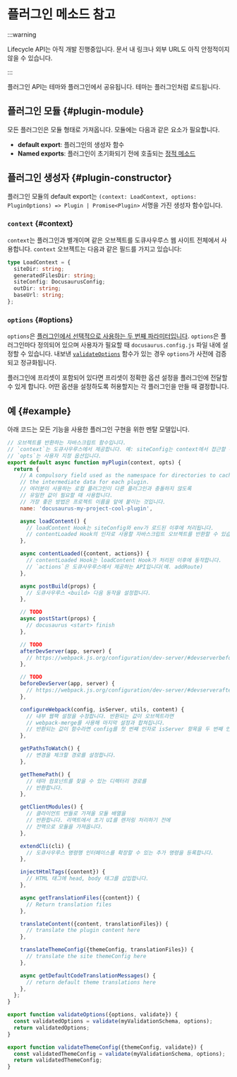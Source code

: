 # 플러그인 메소드 참고

:::warning

Lifecycle API는 아직 개발 진행중입니다. 문서 내 링크나 외부 URL도 아직 안정적이지 않을 수 있습니다.

:::

플러그인 API는 테마와 플러그인에서 공유됩니다. 테마는 플러그인처럼 로드됩니다.

## 플러그인 모듈 {#plugin-module}

모든 플러그인은 모듈 형태로 가져옵니다. 모듈에는 다음과 같은 요소가 필요합니다.

- **default export**: 플러그인의 생성자 함수
- **Named exports**: 플러그인이 초기화되기 전에 호출되는 [정적 메소드](./static-methods.mdx)

## 플러그인 생성자 {#plugin-constructor}

플러그인 모듈의 default export는 `(context: LoadContext, options: PluginOptions) => Plugin | Promise<Plugin>` 서명을 가진 생성자 함수입니다.

### `context` {#context}

`context`는 플러그인과 별개이며 같은 오브젝트를 도큐사우루스 웹 사이트 전체에서 사용합니다. `context` 오브젝트는 다음과 같은 필드를 가지고 있습니다:

```ts
type LoadContext = {
  siteDir: string;
  generatedFilesDir: string;
  siteConfig: DocusaurusConfig;
  outDir: string;
  baseUrl: string;
};
```

### `options` {#options}

`options`은 [플러그인에서 선택적으로 사용하는 두 번째 파라미터입니다](../../using-plugins.mdx#configuring-plugins). `options`은 플러그인마다 정의되어 있으며 사용자가 필요할 때 `docusaurus.config.js` 파일 내에 설정할 수 있습니다. 내보낸 [`validateOptions`](./static-methods.mdx#validateOptions) 함수가 있는 경우 `options`가 사전에 검증되고 정규화됩니다.

플러그인에 프리셋이 포함되어 있다면 프리셋이 정확한 옵션 설정을 플러그인에 전달할 수 있게 합니다. 어떤 옵션을 설정하도록 허용할지는 각 플러그인을 만들 때 결정합니다.

## 예 {#example}

아래 코드는 모든 기능을 사용한 플러그인 구현을 위한 멘탈 모델입니다.

```js
// 오브젝트를 반환하는 자바스크립트 함수입니다.
// `context`는 도큐사우루스에서 제공합니다. 예: siteConfig는 context에서 접근할 수 있습니다.
// `opts`는 사용자 지정 옵션입니다.
export default async function myPlugin(context, opts) {
  return {
    // A compulsory field used as the namespace for directories to cache
    // the intermediate data for each plugin.
    // 여러분이 사용하는 로컬 플러그인이 다른 플러그인과 충돌하지 않도록
    // 유일한 값이 필요할 때 사용합니다.
    // 가장 좋은 방법은 프로젝트 이름을 앞에 붙이는 것입니다.
    name: 'docusaurus-my-project-cool-plugin',

    async loadContent() {
      // loadContent Hook는 siteConfig와 env가 로드된 이후에 처리됩니다.
      // contentLoaded Hook의 인자로 사용할 자바스크립트 오브젝트를 반환할 수 있습니다.
    },

    async contentLoaded({content, actions}) {
      // contentLoaded Hook는 loadContent Hook가 처리된 이후에 동작합니다.
      // `actions`은 도큐사우루스에서 제공하는 API입니다(예. addRoute)
    },

    async postBuild(props) {
      // 도큐사우루스 <build> 다음 동작을 설정합니다.
    },

    // TODO
    async postStart(props) {
      // docusaurus <start> finish
    },

    // TODO
    afterDevServer(app, server) {
      // https://webpack.js.org/configuration/dev-server/#devserverbefore
    },

    // TODO
    beforeDevServer(app, server) {
      // https://webpack.js.org/configuration/dev-server/#devserverafter
    },

    configureWebpack(config, isServer, utils, content) {
      // 내부 웹팩 설정을 수정합니다. 반환되는 값이 오브젝트라면
      // webpack-merge를 사용해 마지막 설정과 합쳐집니다.
      // 반환되는 값이 함수라면 config를 첫 번째 인자로 isServer 항목을 두 번째 인자로 전달합니다.
    },

    getPathsToWatch() {
      // 변경을 체크할 경로를 설정합니다.
    },

    getThemePath() {
      // 테마 컴포넌트를 찾을 수 있는 디렉터리 경로를
      // 반환합니다.
    },

    getClientModules() {
      // 클라이언트 번들로 가져올 모듈 배열을
      // 반환합니다. 리액트에서 초기 UI를 렌저링 처리하기 전에
      // 전역으로 모듈을 가져옵니다.
    },

    extendCli(cli) {
      // 도큐사우루스 명령행 인터페이스를 확장할 수 있는 추가 명령을 등록합니다.
    },

    injectHtmlTags({content}) {
      // HTML 태그에 head, body 태그를 삽입합니다.
    },

    async getTranslationFiles({content}) {
      // Return translation files
    },

    translateContent({content, translationFiles}) {
      // translate the plugin content here
    },

    translateThemeConfig({themeConfig, translationFiles}) {
      // translate the site themeConfig here
    },

    async getDefaultCodeTranslationMessages() {
      // return default theme translations here
    },
  };
}

export function validateOptions({options, validate}) {
  const validatedOptions = validate(myValidationSchema, options);
  return validatedOptions;
}

export function validateThemeConfig({themeConfig, validate}) {
  const validatedThemeConfig = validate(myValidationSchema, options);
  return validatedThemeConfig;
}
```
